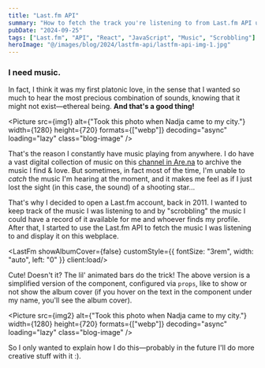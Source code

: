 ```yaml
---
title: "Last.fm API"
summary: "How to fetch the track you're listening to from Last.fm API using React."
pubDate: "2024-09-25"
tags: ["Last.fm", "API", "React", "JavaScript", "Music", "Scrobbling"]
heroImage: "@/images/blog/2024/lastfm-api/lastfm-api-img-1.jpg"
---
```




### I need  music.

In fact, I think it was my first platonic love, in the sense that I wanted so much to hear the most precious combination of sounds, knowing that it might not exist—ethereal being. **And that's a good thing!**

<Picture
  src={img1}
  alt={"Took this photo when Nadja came to my city."}
  width={1280}
  height={720}
  formats={["webp"]}
  decoding="async"
  loading="lazy"
  class="blog-image"
/>

That's the reason I constantly have music playing from anywhere. I do have a vast digital collection of music on this [channel in Are.na](https://www.are.na/tilde-colon-pipe-degrees-degrees-bullet-period-pipe-colon-tilde/dimensions-in-music-sounds) to archive the music I find & love. But sometimes, in fact most of the time, I'm unable to _catch_ the music I'm hearing at the moment, and it makes me feel as if I just lost the sight (in this case, the sound) of a shooting star...

That's why I decided to open a Last.fm account, back in 2011. I wanted to keep track of the music I was listening to and by "scrobbling" the music I could have a record of it available for me and whoever finds my profile. After that, I started to use the Last.fm API to fetch the music I was listening to and display it on this webplace.

<LastFm showAlbumCover={false} customStyle={{
  fontSize: "3rem",
  width: "auto",
  left: "0"
}} client:load/>

Cute! Doesn't it? The lil' animated bars do the trick! The above version is a simplified version of the component, configured via `props`, like to show or not show the album cover (if you hover on the text in the component under my name, you'll see the album cover).

<Picture
  src={img2}
  alt={"Took this photo when Nadja came to my city."}
  width={1280}
  height={720}
  formats={["webp"]}
  decoding="async"
  loading="lazy"
  class="blog-image"
/>

So I only wanted to explain how I do this—probably in the future I'll do more creative stuff with it :).
